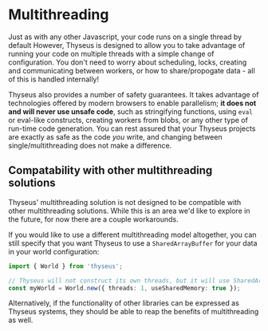 # Multithreading

Just as with any other Javascript, your code runs on a single thread by default
However, Thyseus is designed to allow you to take advantage of running your code
on multiple threads with a simple change of configuration. You don't need to
worry about scheduling, locks, creating and communicating between workers, or
how to share/propogate data - all of this is handled internally!

Thyseus also provides a number of safety guarantees. It takes advantage of
technologies offered by modern browsers to enable parallelism; **it does not and
will never use unsafe code**, such as stringifying functions, using `eval` or
eval-like constructs, creating workers from blobs, or any other type of run-time
code generation. You can rest assured that your Thyseus projects are exactly as
safe as the code _you_ write, and changing between single/multithreading does
not make a difference.

## Compatability with other multithreading solutions

Thyseus' multithreading solution is not designed to be compatible with other
multithreading solutions. While this is an area we'd like to explore in the
future, for now there are a couple workarounds.

If you would like to use a different multithreading model altogether, you can
still specify that you want Thyseus to use a `SharedArrayBuffer` for your data
in your world configuration:

```ts
import { World } from 'thyseus';

// Thyseus will not construct its own threads, but it will use SharedArrayBuffer
const myWorld = World.new({ threads: 1, useSharedMemory: true });
```

Alternatively, if the functionality of other libraries can be expressed as
Thyseus systems, they should be able to reap the benefits of multithreading as
well.
